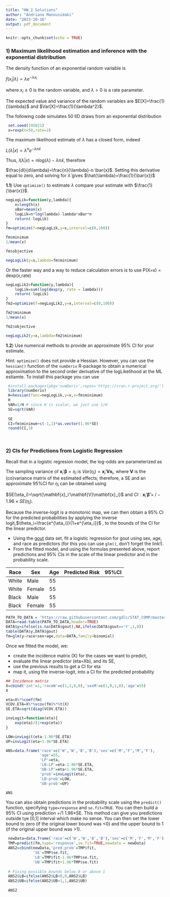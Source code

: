 ---
title: "HW_2 Solutions"
author: "Andriana Manousidaki"
date: "2023-10-16"
output: pdf_document
---

```{r setup, include=FALSE}
knitr::opts_chunk$set(echo = TRUE)
```



### 1) Maximum likelihood estimation and inference with the exponential distribution

The density function of an exponential random variable is


   $f(x_i|\lambda)=\lambda e^{-\lambda x_i}$
   
where $x_i\geq0$ is the random variable, and $\lambda>0$ is a rate parameter.

The expected value and variance of the random variables are $E[X]=\frac{1}{\lambda}$ and $Var[X]=\frac{1}{\lambda^2}$.

The following code simulates 50 IID draws from an exponential distribution

```{r}
 set.seed(195021)
 x=rexp(n=50,rate=2)

```

The maximum likelihood estimate of $\lambda$ has a closed form, indeed

$L(\lambda |x)=\lambda^n e^{-\lambda  n \bar{x}}$

Thus, $l(\lambda|x)=nlog(\lambda) -\lambda n \bar{x}$, therefore

$\frac{dl}{d\lambda}=\frac{n}{\lambda}-n \bar{x}$. Setting this derivative equal to zero, and solving for $\hat{\lambda}$ gives $\hat{\lambda}=\frac{1}{\bar{x}}$


**1.1**) Use `optimize()` to estimate $\lambda$ compare your estimate with $\frac{1}{\bar{x}}$.


```{r}
negLogLik=function(y,lambda){
    n=length(x)
    xBar=mean(x)
    logLik=n*log(lambda)-lambda*xBar*n
    return(-logLik)
}
fm=optimize(f=negLogLik,y=x,interval=c(0,100))

fm$minimum
1/mean(x)

fm$objective

negLogLik(y=x,lambda=fm$minimum)
```

Or the faster way and a way to reduce calculation errors is to use P(X=x) = dexp(x,rate) 

```{r}
negLogLik2=function(y,lambda){
    logLik=sum(log(dexp(y, rate = lambda)))
    return(-logLik)
}
fm2=optimize(f=negLogLik2,y=x,interval=c(0,100))

fm2$minimum
1/mean(x)

fm2$objective

negLogLik2(y=x,lambda=fm2$minimum)

```

**1.2**) Use numerical methods to provide an approximate 95% CI for your estimate.

Hint: `optimize()` does not provide a Hessian. However, you can use the `hessian()` function of the `numDeriv` R-package to obtain a numerical approximation to the second order derivative of the logLikelihood at the ML estiamte. To install this package you can use

```{r,eval=TRUE}
 #install.packages(pkg='numDeriv',repos='https://cran.r-project.org/')
 library(numDeriv)
 H=hessian(func=negLogLik,y=x,x=fm$minimum)
 H
 VAR=1/H # since H is scalar, we just use 1/H
 SE=sqrt(VAR)
 
 SE
 CI=fm$minimum+c(-1,1)*as.vector(1.96*SE)
 round(CI,3)
 
 
```


### 2) CIs for Predictions from Logistic Regression

Recall that in a logistic regresion model, the log-odds are parameterized as

\begin{equation}
 log[\frac{\theta_i}{(1-\theta_i)}]=\mathbf{x}_i'\mathbf{\beta}=\eta_i
\end{equation}    
    

The sampling variance of $\mathbf{x}_i'\mathbf{\beta}=\eta_i$ is $Var(\eta_i)=\mathbf{x}_i'\mathbf{V}\mathbf{x}_i$, where $\mathbf{V}$ is the (co)variance matrix of the estimated effects; therefore, a SE and an approximate 95%CI for $\eta_i$ can be obtained using

   $SE(\eta_i)=\sqrt{\mathbf{x}_i'\mathbf{V}\mathbf{x}_i}$ and 
   $CI: \mathbf{x}_i'\mathbf{\hat{\beta}}+/- 1.96\times SE(\eta_i)$. 
  
  
Because the inverse-logit is a monotonic map, we can then obtain a 95% CI for  the predicted probabilities by applying the inverse logit,$\theta_i=\frac{e^{\eta_i}}{1+e^{\eta_i}}$ , to the bounds of the CI for the linear predictor.


 - Using the [gout](https://raw.githubusercontent.com/gdlc/STAT_COMP/master/DATA/goutData.txt) data set, fit a logistic regression for gout using sex, age, and race as predictors (for this you can use `glm()`, don't forget the link!).
 - From the fitted model, and using the formulas presented above, report predictions and 95% CIs in the scale of the linear predictor and in the probability scale. 
 
 
| Race |Sex | Age   | Predicted Risk  | 95%CI |
|---|---|---|---|---|
| White | Male  | 55  |   | |
| White | Female |  55 |   | |
| Black |Male | 55  |   | |
| Black | Female |  55 |   | |



```{r,eval=TRUE,echo=TRUE}
PATH_TO_DATA = 'https://raw.githubusercontent.com/gdlc/STAT_COMP/master/DATA/goutData.txt'
DATA=read.table(PATH_TO_DATA,header=TRUE)
DATA$y=ifelse(is.na(DATA$gout),NA,ifelse(DATA$gout=='Y',1,0))
table(DATA$y,DATA$gout)
fm=glm(y~race+sex+age,data=DATA,family=binomial)
```

Once we fitted the model, we:

  - create the incidence matrix (X) for the cases we want to predict,
  - evaluate the linear predictor (eta=Xb), and its SE,
  - use the previous results to get a CI for eta
  - map it, using the inverse-logit, into a CI for the predicted probability
  
```{r}
## Incidence matrix
X=cbind('int'=1,'raceW'=c(1,1,0,0),'sexM'=c(1,0,1,0),'age'=55)
X

eta=X%*%coef(fm)
VCOV.ETA=X%*%vcov(fm)%*%t(X)
SE.ETA=sqrt(diag(VCOV.ETA))

invLogit=function(eta){
    exp(eta)/(1+exp(eta))
}

LOW=invLogit(eta-1.96*SE.ETA)
UP=invLogit(eta+1.96*SE.ETA)

ANS=data.frame('race'=c('W','W','B','B'),'sex'=c('M','F','M','F'),
               'age'=55,
               'LP'=eta,
               'LB-LP'=eta-1.96*SE.ETA,
               'UB-LP'=eta+1.96*SE.ETA,
               'prob'=invLogit(eta),
               'LB-prob'=LOW,
               'UB-prob'=UP)

ANS
```

You can also obtain predictions in the probability scale using the `predict()` function, specifying `type=response` and `se.fit=TRUE`. You can then build a 95% CI using prediction +/1 1.96*SE. This method can give you predictions outside tye [0,1] interval which make no sense. You can then set the lower bound to zero (if the original lower bound was <0) and the upper bound to 1 (if the original upper bound was >1).



```{r}
 newData=data.frame('race'=c('W','W','B','B'),'sex'=c('M','F','M','F'),'age'=55)
 TMP=predict(fm,type='response',se.fit=TRUE,newdata = newData)
 ANS2=cbind(newData,'pred.prob'=TMP$fit,
            'SE'=TMP$se.fit,
            'LB'=TMP$fit-1.96*TMP$se.fit,
            'UB'=TMP$fit+1.96*TMP$se.fit)
 
 # Fixing possible bounds below 0 or above 1
 ANS2$LB=ifelse(ANS2$LB<0,0,ANS2$LB)
 ANS2$UB=ifelse(ANS2$UB>1,1,ANS2$UB)
 
 ANS2
 
```